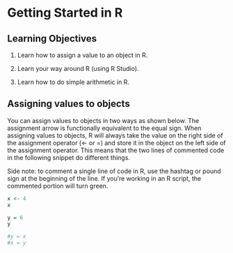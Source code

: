# Getting Started in R

## Learning Objectives 

1. Learn how to assign a value to an object in R.

2. Learn your way around R (using R Studio).

3. Learn how to do simple arithmetic in R.

## Assigning values to objects

You can assign values to objects in two ways as shown below. The assignment arrow is functionally equivalent to the equal sign. When assigning values to objects, R will always take the value on the right side of the assignment operator (<- or =) and store it in the object on the left side of the assignment operator. This means that the two lines of commented code in the following snippet do different things. 

Side note: to comment a single line of code in R, use the hashtag or pound sign at the beginning of the line. If you're working in an R script, the commented portion will turn green.
```r
x <- 4
x

y = 6
y

#y = x
#x = y
```